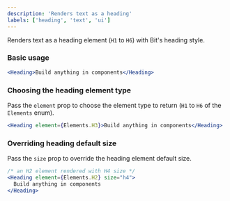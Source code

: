 ```yaml
---
description: 'Renders text as a heading'
labels: ['heading', 'text', 'ui']
---
```



Renders text as a heading element (`H1` to `H6`) with Bit's heading style.

### Basic usage

```jsx live
<Heading>Build anything in components</Heading>
```

### Choosing the heading element type

Pass the `element` prop to choose the element type to return (`H1` to `H6` of the <Tooltip content={importElements} language='typescript'>`Elements` enum</Tooltip>).

```jsx live
<Heading element={Elements.H3}>Build anything in components</Heading>
```

### Overriding heading default size

Pass the `size` prop to override the heading element default size.

```jsx live
/* an H2 element rendered with H4 size */
<Heading element={Elements.H2} size="h4">
  Build anything in components
</Heading>
```
